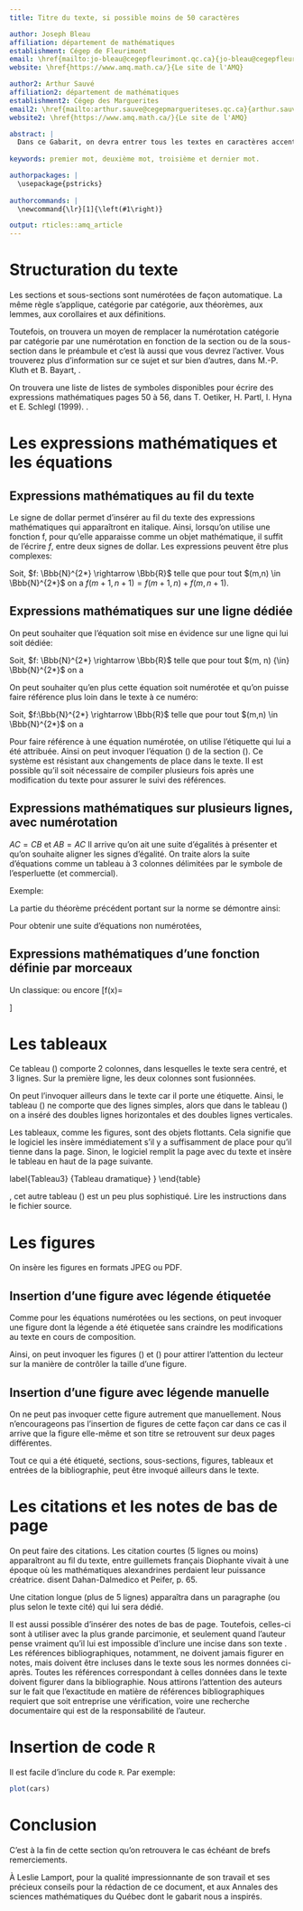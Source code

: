 ```yaml
---
title: Titre du texte, si possible moins de 50 caractères

author: Joseph Bleau
affiliation: département de mathématiques
establishment: Cégep de Fleurimont
email: \href{mailto:jo-bleau@cegepfleurimont.qc.ca}{jo-bleau@cegepfleurimont.qc.ca}
website: \href{https://www.amq.math.ca/}{Le site de l'AMQ}

author2: Arthur Sauvé
affiliation2: département de mathématiques
establishment2: Cégep des Marguerites
email2: \href{mailto:arthur.sauve@cegepmargueriteses.qc.ca}{arthur.sauve@cegepmargueriteses.qc.ca}
website2: \href{https://www.amq.math.ca/}{Le site de l'AMQ}

abstract: |
  Dans ce Gabarit, on devra entrer tous les textes en caractères accentués, comme à l'habitude\footnote{Si vous utilisez les accents habituels, vous nous rendez le grand service de nous éviter d'avoir à modifier un texte qui ne les utiliserait pas.}. Le résumé apparaît ici. Long d'au maximum 100 mots, il peut contenir des expressions en  \emph{italique}, en \textbf{caractères gras} ou en \textsc{petites capitales}. On peut aussi utiliser des symboles particuliers comme $\Bbb{R}$, $\mathscr{F}$ ou encore $\mathscr{P}(E)$ et même des expressions mathématiques comme $f_k(x)=a x^2+bx+c$, ou encore à  l'ensemble $\mathfrak{F}$ des formules du système formel $\mathfrak{L}$ est bien défini. Il est possible de reculer dans le temps. Ainsi, on peut parler du \siecle{1} siècle de notre ère ou des \siecle{20} et \siecle{21} siècles.
  
keywords: premier mot, deuxième mot, troisième et dernier mot.

authorpackages: |
  \usepackage{pstricks}
  
authorcommands: |
  \newcommand{\lr}[1]{\left(#1\right)}

output: rticles::amq_article
---
```


# Structuration du texte \label{sec1}

\begin{definition}
On appelle section toute partie du texte incluse entre une annonce de section et la suivante. La même convention s'applique aux sous-sections.
\end{definition}

Les sections et sous-sections sont numérotées de façon automatique. La même règle s'applique, catégorie par catégorie, aux théorèmes, aux lemmes, aux corollaires et aux définitions.

Toutefois, on trouvera un moyen de remplacer la numérotation catégorie par catégorie par une numérotation en fonction de la section ou de la sous-section dans le préambule et c'est là aussi que vous devrez l'activer. Vous trouverez plus d'information sur ce sujet et sur bien d'autres, dans M.-P. Kluth et B. Bayart, \emph{FAQ \LaTeX~de l'équipe Grappa}\cite{faq}.

On trouvera une liste de listes de symboles disponibles pour écrire des expressions mathématiques pages 50 à 56, dans T. Oetiker, H. Partl, I. Hyna et E. Schlegl (1999). \emph{Une courte (?) introduction à \LaTeXe, ou  \LaTeXe~en 88 minutes}  \cite{oeti}.

# Les expressions mathématiques et les équations \label{sec2}

## Expressions mathématiques au fil du texte \label{fil}

Le signe de dollar permet d'insérer au fil du texte des expressions mathématiques qui apparaîtront en italique. Ainsi, lorsqu'on utilise une fonction f, pour qu'elle apparaisse comme un objet mathématique, il suffit de l'écrire $f$, entre deux signes de dollar. Les expressions peuvent être plus complexes:

Soit, $f: \Bbb{N}^{2*} \rightarrow \Bbb{R}$ telle que pour tout 
$(m,n) \in \Bbb{N}^{2*}$ on a 
$f(m+1,n+1) = f(m+1,n) + f(m,n+1)$.

## Expressions mathématiques sur une ligne dédiée \label{dediee}

On peut souhaiter que l'équation soit mise en évidence sur une ligne qui lui soit dédiée:

Soit, 
$f: \Bbb{N}^{2*} \rightarrow \Bbb{R}$ telle que pour tout $(m, n) {\in} \Bbb{N}^{2*}$ on a
\begin{equation*}
f(m+1,n+1) = f(m+1,n) \qquad+ f(m,n+1).
\end{equation*}

On peut souhaiter qu'en plus cette équation soit numérotée et qu'on puisse faire référence plus loin dans le texte à ce numéro:

Soit, 
$f:\Bbb{N}^{2*} \rightarrow \Bbb{R}$ telle que pour tout $(m,n) \in \Bbb{N}^{2*}$ on a
\begin{equation}
f(m+1,n+1) = f(m+1,n) + f(m,n+1). \label{recur}
\end{equation}

Pour faire référence à une équation numérotée, on utilise l'étiquette qui lui a été attribuée. Ainsi on peut invoquer l'équation (\ref{recur}) de la section (\ref{dediee}). Ce système est résistant aux changements de place dans le texte. Il est possible qu'il soit nécessaire de compiler plusieurs fois après une modification du texte pour assurer le suivi des références.

## Expressions mathématiques sur plusieurs lignes, avec numérotation  \label{numero}

$AC=CB$ et $AB=AC$
Il arrive qu'on ait une suite d'égalités à présenter et qu'on souhaite aligner les signes d'égalité.
On traite alors la suite d'équations comme un tableau à 3 colonnes délimitées  par le symbole de l'esperluette (et commercial).

Exemple:

\begin{theorem} Si $\vv{v} \neq \vv{0}$, alors le vecteur $\frac{1}{\| \vv{v}\|}\vv{v}$, que l'on écrit parfois $\frac{\vv{v}}{\| \vv{v}\|}$, est un vecteur unitaire de même direction et de même sens que $\vv{v}$.
\end{theorem}

La partie du théorème précédent portant sur la norme se démontre ainsi:

\begin{proof}
\begin{eqnarray}
\Big\|{\frac{1}{\| \vv{v}\|}\vv{v}} \Big\|&=& \Big |\frac{1}{\| \vv{v}\|} \Big |\| \vv{v}\|\label{norme}\\
&=&\frac{1}{\| \vv{v}\|}\| \vv{v}\|  \nonumber\\
&=&\frac{\| \vv{v}\|}{\| \vv{v}\|} \nonumber\\
&=&1 \label{nombre}
\end{eqnarray}
La comparaison des équations (\ref{norme}) et (\ref{nombre}) démontre le théorème.\end{proof}

Pour obtenir une suite d'équations non numérotées,

\begin{eqnarray*}
\Big\|{\frac{1}{\| \vv{v}\|}\vv{v}} \Big\|&=& \Big |\frac{1}{\| \vv{v}\|} \Big |\| \vv{v}\| \\
&=&\frac{1}{\| \vv{v}\|}\| \vv{v}\| \\
&=&\frac{\| \vv{v}\|}{\| \vv{v}\|} \\
&=&1
\end{eqnarray*}

## Expressions mathématiques d'une fonction définie par morceaux  \label{morceaux}

Un classique:
\begin{definition}
On appelle valeur absolue la fonction
{f}: $\Bbb{R} \rightarrow \Bbb{R}_+$ définie par
\[f(x)=
\begin{cases}
\;\;x & \text{, si } x \geq 0 \\
-x & \text{, sinon}.
\end{cases}
\]
\end{definition}

ou encore
\[f(x)=
\begin{cases}
\; \;x & \text{, si } x > 0, \\
\; \;0& \text{, si } x = 0, \\
-x & \text{, \emph{sinon}}.
\end{cases}
\]

# Les tableaux \label{tab}

\bigskip

Ce tableau (\ref{Tableau1}) comporte 2 colonnes, dans lesquelles le texte sera centré, et 3 lignes.
Sur la première ligne, les deux colonnes sont fusionnées.

 \begin{table}[ht]
\begin{center}
\begin{tabular}{|c|c|}
\hline
\multicolumn{2}{|c|}{Tableau}\\
\hline
Cellule 1&Cellule 2\\
\hline
Cellule 3&Cellule 4\\
\hline
\end{tabular}
\end{center}
\caption{ \label{Tableau1} {Modèle de tableau dans l'environnement table} }
\end{table}

On peut l'invoquer ailleurs dans le texte car il porte une étiquette. Ainsi, le tableau (\ref{Tableau1}) ne comporte que des lignes simples, alors que dans le tableau (\ref{Tableau2}) on a inséré des doubles lignes horizontales et des doubles lignes verticales.

 \begin{table}[ht]
\begin{center}
\begin{tabular}{|l||r| c| c| c| c|| c c|}
 \hline
 Nom &  Prénom & Institution & Article &  & &  &  \\ \hline \hline
   Fayard & Clotilde & École maternelle de la Métare& La maquette & 3 & 4& 5 & 6 \\ \hline
   1 &1& 2 & 3 & 4& 5& 6 &  0 \\ \hline
   1 &1& 2 & 3 & 4& 5& 6 &  0 \\ \hline
   1 &1& 2 & 3 & 4& 5& 6 &  0 \\ \hline
   1 &1& 2 & 3 & 4& 5& 6 &  0 \\ \hline

\end{tabular}
\end{center}
\caption{ \label{Tableau2} {Autre modèle de tableau dans l'environnement table} }
\end{table}


Les tableaux, comme les figures, sont des objets flottants. Cela signifie que le logiciel les insère immédiatement s'il y a suffisamment de place pour qu'il tienne dans la page. Sinon, le logiciel remplit la page avec du texte et insère le tableau en haut de la page suivante.


\begin{table}[ht]
\begin{flushright}
\begin{tabular}{ll}\
Estragon.   & -  Allons-nous-en. \\
~Vladimir.   & -  On ne peut pas. \\
~Estragon.   & -  Pourquoi ? \\
~Vladimir. & -  On attend Godot. \\
 \multicolumn{2}{r}{~~~~~~Samuel Beckett, \begin{itshape} En attendant Godot \end{itshape}} \\
 \end{tabular}
 \end{flushright}
\caption{ \label{Tableau3} {Tableau dramatique} }
\end{table}

\textsc{Attention}, cet autre tableau (\ref{tab:template}) est un peu plus sophistiqué. Lire les instructions dans le fichier source.
\bigskip

\begin{table}
\centering
\begin{tabular}{lccccc}
\toprule
& \multicolumn{5}{c}{Milieu de croissance} \\
\cmidrule(l){2-6}
Variété & 1 & 2 & 3 & 4 & 5\\
\midrule
GDS1002 & 0.962 & 0.821 & 0.356 & 0.682 & 0.801\\ 	% Contenu de la ligne no 1
NWN652 & 0.981 & 0.891 & 0.527 & 0.574 & 0.984\\ 	  % Contenu de la ligne no 2
PPD234 & 0.915 & 0.936 & 0.491 & 0.276 & 0.965\\ 		% Contenu de la ligne no 3
JSB126 & 0.828 & 0.827 & 0.528 & 0.518 & 0.926\\		% Contenu de la ligne no 4
JSB724 & 0.916 & 0.933 & 0.482 & 0.644 & 0.937\\ 		% Contenu de la ligne no 5
\midrule
\midrule
Taux moyen & 0.920 & 0.882 & 0.477 & 0.539 & 0.923\\
\bottomrule
\end{tabular}
\caption{Texte de la légende}
\label{tab:template}
\end{table}

# Les figures \label{fig}

On insère les figures en formats JPEG ou PDF.

## Insertion d'une figure avec légende étiquetée \label{fig+eti}

\begin{figure}[ht]
\centerline{\includegraphics[scale=.8]{pics/Figure1}} \caption{ \label{Modele figure1} Modèle d'une figure enregistrée en format JPEG avec légende étiquetée }
\end{figure}

\begin{figure}[ht]
\centerline{\includegraphics[scale=.99]{pics/Figure2}} \caption{ \label{Modele figure2} Modèle d'une figure enregistrée en format PDF avec  légende étiquetée}
\end{figure}

Comme pour les équations numérotées ou les sections, on peut invoquer une figure dont la légende a été étiquetée sans craindre les modifications au texte en cours de composition.

Ainsi, on peut invoquer les figures (\ref{Modele figure1}) et (\ref{Modele figure2}) pour attirer l'attention du lecteur sur la manière de contrôler la taille d'une figure.

## Insertion d'une figure avec légende manuelle \label{leg+manu}

\begin{center}
\includegraphics[scale=.99]{pics/Figure1}\\
{\small \textsc{Figure 3} -- Modèle d'une figure avec légende manuelle}
\end{center}

On ne peut pas invoquer cette figure autrement que manuellement. Nous n'encourageons pas l'insertion de figures de cette façon car dans ce cas il arrive que la figure elle-même et son titre se retrouvent sur deux pages différentes.

Tout ce qui a été étiqueté, sections, sous-sections, figures, tableaux et entrées de la bibliographie, peut être invoqué ailleurs dans le texte.

# Les citations et les notes de bas de page \label{sec5}

On peut faire des citations. Les citation courtes (5 lignes ou moins) apparaîtront au fil du texte, entre guillemets français \og Diophante vivait à une époque où les mathématiques alexandrines perdaient leur puissance créatrice.\fg\ disent Dahan-Dalmedico et Peifer\cite{daha}, p. 65.

Une citation longue (plus de 5 lignes) apparaîtra dans un paragraphe (ou plus selon le texte cité) qui lui sera dédié.

\begin{quote}  Avec Diophante, un nouveau chapitre des mathématiques s'ouvre et il est impossible de mettre en lumière le courant dont il est l'aboutissement. La vie de Diophante est très peu connue, et la période précise pendant laquelle il a vécu reste contestée (\siecle{3} siècle après J.-C.). Sa grande oeuvre, {\ les Arithmétiques}, devait comprendre, d'après ce qu'il écrit lui-même dans l'introduction, treize livres.

 Depuis le \siecle{16} siècle, seuls six livres étaient connus. Ils provenaient d'un manuscrit grec découvert en 1464 par Regiomontanus à Venise, qui était la copie d'un manuscrit plus ancien.(Dahan-Dalmedico et Peifer\cite{daha}, p. 72)\end{quote}

Il est aussi possible d'insérer des notes de bas de page. Toutefois, celles-ci sont à utiliser avec la plus grande parcimonie, et seulement quand l'auteur pense vraiment qu'il lui est impossible d'inclure une incise dans son texte \footnote {Un texte de 10 pages avec 12 notes de bas de page n'est pas acceptable.}. Les références bibliographiques, notamment, ne doivent jamais figurer en notes, mais doivent être incluses dans le texte sous les normes données ci-après. Toutes les références correspondant à celles données dans le texte doivent figurer dans la bibliographie. Nous attirons l'attention des auteurs sur le fait que l'exactitude en matière de références bibliographiques requiert que soit entreprise une vérification, voire une recherche documentaire qui est de la responsabilité de l'auteur.

# Insertion de code `R`

Il est facile d'inclure du code `R`. Par exemple:
```r
plot(cars)
```

# Conclusion \label{sec6}

C'est à la fin de cette section qu'on retrouvera le cas échéant de brefs remerciements.

\emph{Remerciements}
À Leslie Lamport\cite{lamp}, pour la qualité impressionnante de son travail et ses précieux conseils pour la rédaction de ce document, et aux Annales des sciences mathématiques du Québec dont le gabarit nous a inspirés.

\bigskip

\bibliographystyle{alpha}
\begin{thebibliography}{10}

\bibitem{cout} Couture, M. (2010, mise à jour 18 avril). {\em Revue internationale des technologies en édagogie universitaire. Normes bibliographiques - Adaptation française des normes de l'APA}. Récupéré le 3 janvier 2011 du site de l'auteur :  \href {http://www.teluq.uqam.ca/~mcouture/apa}{http://www.teluq.uqam.ca/~mcouture/apa}

\bibitem{daha} Dahan-Dalmedico, A.  et Peiffer, J. (1982). {\em Histoire des mathématiques-Routes et dédales}. Paris, France: Études vivantes.

\bibitem{desg} Desgraupes, B. (2003). {\em \LaTeX, Apprentissage, guide et référence}. France: Vuibert.

\bibitem{ctan} Fairbairns, R. (2006, mise à jour le 21 janvier 2006). {\em Search CTAN For a File}, Récupéré le 3 janvier 2011 du site de CTAN :\href{http://www.tex.ac.uk/CTANfind.html}{http://www.tex.ac.uk/CTANfind.html}.\\
Demander texlive pour arriver à \\tex-archive/systems/texlive/Images/Images/texlive-inst.iso.bz2

Cliquer pour récupérer l'image compressée du CD au format bzip2 (550 Mo!)

\bibitem{flipo} Flipo, D. (2004).  \LaTeX, logiciel libre et gratuit, comme alternative à MS-Word, {\em Quadrature}, no. 54, 12--15.

\bibitem{faq}  Kluth, M.-P. et Bayart, B. (1997, mise à jour 16 octobre 2001). {\em FAQ  \LaTeX~de l'équipe Grappa}. Récupéré le 3 janvier 2011 du site du groupe Grappa de l'Université de Lille 3 : \href{http://www.grappa.univ-lille3.fr/FAQ-LaTeX/}{http://www.grappa.univ-lille3.fr/FAQ-LaTeX/}.

\bibitem{lamp} Lamport, L. (1986). {\em \LaTeX: A Document Preparation System}. Reading, MA: Addison-Wesley Publishing Company.

\bibitem{mass} Masson, B. (2009). \begin{itshape}{\LaTeX, créer ses commandes}\end{itshape}. Récupéré le 3 janvier 2011 du site de l'auteur :\href {http://bertrandmasson.free.fr/wp-content/uploads/commande.pdf}{http://bertrandmasson.free.fr/wp-content/uploads/commande.pdf}.

\bibitem{oeti} Oetiker, T., Partl, H., Hyna, I. et Schlegl, E. (1999). {\em Une courte (?) introduction à \LaTeXe, ou  \LaTeXe~en 88 minutes}, Version 3.3. Récupéré le 3 janvier 2011 du site du Loria : \href{http://tex.loria.fr/general/flshort-3.3.pdf}{http://tex.loria.fr/general/flshort-3.3.pdf}.

\bibitem{roll}Rolland, C. (2000). {\em \LaTeX~par la pratique} ($2^e$ Éd.). Paris, France: Eyrolles.

\end{thebibliography}
